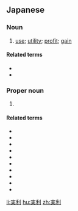 ==Japanese==
{{ja-kanjitab|じつ|り|yomi=o}}

===Noun===
{{ja-noun|じつり|kyu=實利}}

# [[use]]; [[utility]]; [[profit]]; [[gain]]

====Related terms====
* {{ja-r|実利主義|じつりしゅぎ}}
* {{ja-r|実利主義者|じつりしゅぎしゃ}}

{{ja-kanjitab|さね|とし}}

===Proper noun===
{{ja-pos|proper|さねとし}}

# {{given name|male|lang=ja|sort=さねとし}}

====Related terms====
* {{ja-r|愛実利|^あみり}}
* {{ja-r|吾実利|^あみり}}
* {{ja-r|阿実利|^あみり}}
* {{ja-r|明実利|^あみり}}
* {{ja-r|亜実利|^あみり}}
* {{ja-r|彩実利|^あみり}}
* {{ja-r|誉実利|^えみり}}
* {{ja-r|恵実利|^えみり}}
* {{ja-r|実利羽|^みりは}}
* {{ja-r|実利子|^みりこ}}

[[li:実利]]
[[hu:実利]]
[[zh:実利]]